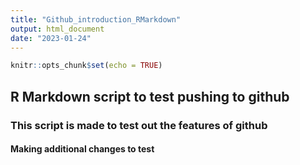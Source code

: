 ```yaml
---
title: "Github_introduction_RMarkdown"
output: html_document
date: "2023-01-24"
---
```


```r
knitr::opts_chunk$set(echo = TRUE)
```

## **R Markdown script to test pushing to github**

### This script is made to test out the features of github

#### Making additional changes to test